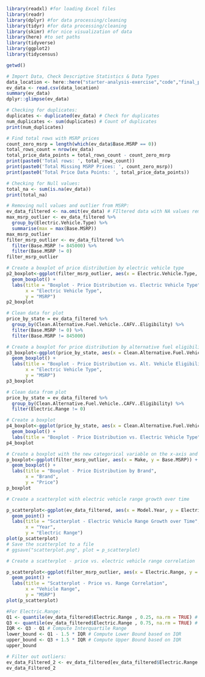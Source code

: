 
```r
library(readxl) #for loading Excel files
library(readr)
library(dplyr) #for data processing/cleaning
library(tidyr) #for data processing/cleaning
library(skimr) #for nice visualization of data 
library(here) #to set paths
library(tidyverse)
library(ggplot2)
library(tidycensus)
```


```r
getwd()
```

```r
# Import Data, Check Descriptive Statistics & Data Types
data_location <- here::here("starter-analysis-exercise","code","final_project","Electric_Vehicle_Population_Data.csv")
ev_data <- read.csv(data_location)
summary(ev_data)
dplyr::glimpse(ev_data)
```

```r
# Checking for duplicates:
duplicates <- duplicated(ev_data) # Check for duplicates
num_duplicates <- sum(duplicates) # Count of duplicates
print(num_duplicates)
```

```r
# Find total rows with MSRP prices
count_zero_msrp = length(which(ev_data$Base.MSRP == 0))
total_rows_count = nrow(ev_data)
total_price_data_points = total_rows_count - count_zero_msrp
print(paste0('Total rows: ', total_rows_count))
print(paste0('Total Missing MSRP Prices: ', count_zero_msrp))
print(paste0('Total Price Data Points: ', total_price_data_points))
```


```r
# Checking for Null values:
total_na <- sum(is.na(ev_data))
print(total_na)
```

```r
# Removing null values and outlier from MSRP:
ev_data_filtered <- na.omit(ev_data) # FIltered data with NA values removed
max_msrp_outlier <- ev_data_filtered %>%
  group_by(Electric.Vehicle.Type) %>%
  summarise(max = max(Base.MSRP)) 
max_msrp_outlier
filter_msrp_outlier <- ev_data_filtered %>%
  filter(Base.MSRP != 845000) %>%
  filter(Base.MSRP != 0)
filter_msrp_outlier
```

```r
# Create a boxplot of price distribution by electric vehicle type
p2_boxplot<-ggplot(filter_msrp_outlier, aes(x = Electric.Vehicle.Type, y = Base.MSRP)) +
  geom_boxplot() +
  labs(title = "Boxplot - Price Distribution vs. Electric Vehicle Type",
       x = "Electric Vehicle Type",
       y = "MSRP")
p2_boxplot 
```

```r
# Clean data for plot
price_by_state = ev_data_filtered %>% 
  group_by(Clean.Alternative.Fuel.Vehicle..CAFV..Eligibility) %>%
  filter(Base.MSRP != 0) %>%
  filter(Base.MSRP != 845000)

# Create a boxplot for price distribution by alternative fuel eligibility
p3_boxplot<-ggplot(price_by_state, aes(x = Clean.Alternative.Fuel.Vehicle..CAFV..Eligibility, y = Base.MSRP)) +
  geom_boxplot() +
  labs(title = "Boxplot - Price Distribution vs. Alt. Vehicle Eligibility",
       x = "Electric Vehicle Type",
       y = "MSRP")
p3_boxplot 
```

```r
# Clean data from plot
price_by_state = ev_data_filtered %>% 
  group_by(Clean.Alternative.Fuel.Vehicle..CAFV..Eligibility) %>%
  filter(Electric.Range != 0) 

# Create a boxplot
p4_boxplot<-ggplot(price_by_state, aes(x = Clean.Alternative.Fuel.Vehicle..CAFV..Eligibility, y = Electric.Range)) +
  geom_boxplot() +
  labs(title = "Boxplot - Price Distribution vs. Electric Vehicle Type")
p4_boxplot 
```
```r
# Create a boxplot with the new categorical variable on the x-axis and height on the y-axis
p_boxplot<-ggplot(filter_msrp_outlier, aes(x = Make, y = Base.MSRP)) +
  geom_boxplot() +
  labs(title = "Boxplot - Price Distribution by Brand",
       x = "Brand",
       y = "Price")
p_boxplot
```
``` r
# Create a scatterplot with electric vehicle range growth over time

p_scatterplot<-ggplot(ev_data_filtered, aes(x = Model.Year, y = Electric.Range)) +
  geom_point() +
  labs(title = "Scatterplot - Electric Vehicle Range Growth over Time",
       x = "Year",
       y = "Electric Range")
plot(p_scatterplot)
# Save the scatterplot to a file
# ggsave("scatterplot.png", plot = p_scatterplot)
```


``` r
# Create a scatterplot - price vs. electric vehicle range correlation

p_scatterplot<-ggplot(filter_msrp_outlier, aes(x = Electric.Range, y = Base.MSRP)) +
  geom_point() +
  labs(title = "Scatterplot - Price vs. Range Correlation",
       x = "Vehicle Range",
       y = "MSRP")
plot(p_scatterplot)
```

```r
#For Electric.Range:
Q1 <- quantile(ev_data_filtered$Electric.Range , 0.25, na.rm = TRUE) # First Quartile
Q3 <- quantile(ev_data_filtered$Electric.Range , 0.75, na.rm = TRUE) # Third Quartile
IQR <- Q3 - Q1 # Compute Interquartile Range
lower_bound <- Q1 - 1.5 * IQR # Compute Lower Bound based on IQR
upper_bound <- Q3 + 1.5 * IQR # Compute Upper Bound based on IQR
upper_bound
```


```r
# Filter out outliers:
ev_data_Filtered_2 <- ev_data_filtered[ev_data_filtered$Electric.Range > lower_bound & ev_data_filtered$Electric.Range < upper_bound, ]
ev_data_Filtered_2
```
